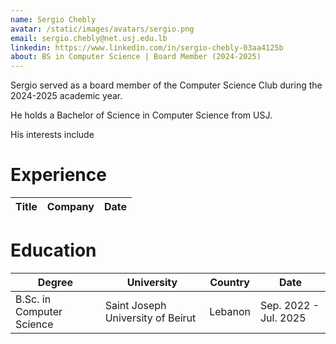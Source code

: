 ```yaml
---
name: Sergio Chebly
avatar: /static/images/avatars/sergio.png
email: sergio.chebly@net.usj.edu.lb
linkedin: https://www.linkedin.com/in/sergio-chebly-03aa4125b
about: BS in Computer Science | Board Member (2024-2025)
---
```


Sergio served as a board member of the Computer Science Club during the 2024-2025 academic year.

He holds a Bachelor of Science in Computer Science from USJ.

His interests include

<h1>Experience</h1>

| Title | Company | Date |
| ----- | ------- | ---- |

<h1>Education</h1>

| Degree                    | University                        | Country | Date                  |
| ------------------------- | --------------------------------- | ------- | --------------------- |
| B.Sc. in Computer Science | Saint Joseph University of Beirut | Lebanon | Sep. 2022 - Jul. 2025 |
